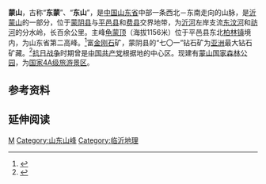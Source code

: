 {{Otheruses|蒙山|other=其他同名地名}}
{{coord|35|33|36|N|117|50|56|E|region:CN_type:mountain|display=title}}
{{Location map
 |China Shandong
 |mark=Mountain sign.svg
 |lat_deg=35|lat_min=33|lat_sec =36
 |lon_deg=117|lon_min=50|lon_sec =56
 |caption=蒙山主峰龟蒙顶在[[山东省|山东省]]的位置。
 |position=right
 |width=250
 |float=right
}}
'''蒙山'''，古称“'''东蒙'''”、“'''东山'''”，是[[中国|中国]][[山东省|山东省]]中部一条西北－东南走向的山脉，是[[沂蒙山|沂蒙山]]的一部分，位于[[蒙阴县|蒙阴县]]与[[平邑县|平邑县]]和[[费县|费县]]交界地带，为[[沂河|沂河]]左岸支流[[东汶河|东汶河]]和[[祊河|祊河]]的分水岭，长百余公里。主峰[[龟蒙顶|龟蒙顶]]（海拔1156米）位于平邑县东北[[柏林镇_(平邑县)|柏林镇]]境内，为山东省第二高峰。<ref>{{cite book zh |author=辞海编纂委员会 |title=《辞海》（1999年版） |format=M |edition=1 |location=上海 |publisher=上海辞书出版社 |date=2000 |pages= |id= ISBN 7-5326-0630-9}}</ref>富[[金刚石|金刚石]]矿，蒙阴县的“七〇一”钻石矿为[[亚洲|亚洲]]最大钻石矿藏。<ref>{{cite web | language = zh-cn | publisher = 山东矿业网 | title = 亚洲最大钻石矿藏——山东蒙山 | url = http://sd.mining120.com/kuangshan/dizhidiaocha/content_26.html | date = 2012-04-14 | accessdate = 2013-05-06 }}{{dead link|date=2018年4月 |bot=InternetArchiveBot |fix-attempted=yes }}</ref>[[抗日战争|抗日战争]]时期曾是[[中国共产党|中国共产党]]根据地的中心区。现建有[[蒙山国家森林公园|蒙山国家森林公园]]，为[[国家4A级旅游景区|国家4A级旅游景区]]。
==参考资料==
{{reflist}}
== 延伸阅读 ==
{{Wikisource further reading}}
[[Category:山东山脉|M]]
[[Category:山东山峰|Category:山东山峰]]
[[Category:临沂地理|Category:临沂地理]]